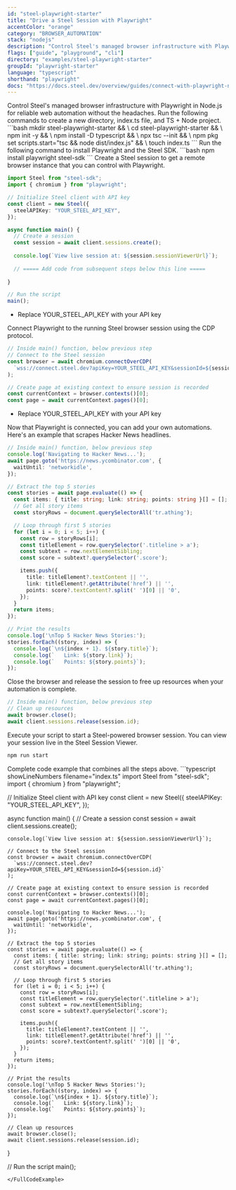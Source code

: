 ```yaml
---
id: "steel-playwright-starter"
title: "Drive a Steel Session with Playwright"
accentColor: "orange"
category: "BROWSER_AUTOMATION"
stack: "nodejs"
description: "Control Steel's managed browser infrastructure with Playwright in Node.js for reliable web automation without the headaches."
flags: ["guide", "playground", "cli"]
directory: "examples/steel-playwright-starter"
groupId: "playwright-starter"
language: "typescript"
shorthand: "playwright"
docs: "https://docs.steel.dev/overview/guides/connect-with-playwright-node"
---
```


<Intro skipLink="#full-code-example">
  Control Steel's managed browser infrastructure with Playwright in Node.js for reliable web automation without the headaches.
</Intro>

<Step number={1} title="Optional: Create a new directory & environment">
  Run the following commands to create a new directory, index.ts file, and TS + Node project.
  ```bash
  mkdir steel-playwright-starter && \
  cd steel-playwright-starter && \
  npm init -y && \
  npm install -D typescript && \
  npx tsc --init && \
  npm pkg set scripts.start="tsc && node dist/index.js" && \
  touch index.ts
  ```
</Step>

<Step number={2} title="Install Playwright and Steel SDK">
  Run the following command to install Playwright and the Steel SDK.
  ```bash
  npm install playwright steel-sdk
  ```
</Step>

<Step number={3} title="Start a Steel Session">
  Create a Steel session to get a remote browser instance that you can control with Playwright.

  ```typescript showLineNumbers filename="index.ts" /YOUR_STEEL_API_KEY/#1
  import Steel from "steel-sdk";
  import { chromium } from "playwright";

  // Initialize Steel client with API key
  const client = new Steel({
    steelAPIKey: "YOUR_STEEL_API_KEY",
  });

  async function main() {
    // Create a session
    const session = await client.sessions.create();
    
    console.log(`View live session at: ${session.sessionViewerUrl}`);
    
    // ===== Add code from subsequent steps below this line =====
    
  }

  // Run the script
  main();
  ```
  - Replace <HighlightRef id={1}>YOUR_STEEL_API_KEY</HighlightRef> with your API key
</Step>

<Step number={4} title="Connect Playwright to Your Session">
  Connect Playwright to the running Steel browser session using the CDP protocol.

  ```typescript showLineNumbers{15} filename="index.ts" /YOUR_STEEL_API_KEY/#1
  // Inside main() function, below previous step
  // Connect to the Steel session
  const browser = await chromium.connectOverCDP(
    `wss://connect.steel.dev?apiKey=YOUR_STEEL_API_KEY&sessionId=${session.id}`
  );

  // Create page at existing context to ensure session is recorded
  const currentContext = browser.contexts()[0];
  const page = await currentContext.pages()[0];
  ```
  - Replace <HighlightRef id={1}>YOUR_STEEL_API_KEY</HighlightRef> with your API key
</Step>

<Step number={5} title="Perform Browser Automation">
  Now that Playwright is connected, you can add your own automations. Here's an example that scrapes Hacker News headlines.

  ```typescript showLineNumbers{23} filename="index.ts"
  // Inside main() function, below previous step
  console.log('Navigating to Hacker News...');
  await page.goto('https://news.ycombinator.com', {
    waitUntil: 'networkidle',
  });

  // Extract the top 5 stories
  const stories = await page.evaluate(() => {
    const items: { title: string; link: string; points: string }[] = [];
    // Get all story items
    const storyRows = document.querySelectorAll('tr.athing');

    // Loop through first 5 stories
    for (let i = 0; i < 5; i++) {
      const row = storyRows[i];
      const titleElement = row.querySelector('.titleline > a');
      const subtext = row.nextElementSibling;
      const score = subtext?.querySelector('.score');

      items.push({
        title: titleElement?.textContent || '',
        link: titleElement?.getAttribute('href') || '',
        points: score?.textContent?.split(' ')[0] || '0',
      });
    }
    return items;
  });

  // Print the results
  console.log('\nTop 5 Hacker News Stories:');
  stories.forEach((story, index) => {
    console.log(`\n${index + 1}. ${story.title}`);
    console.log(`   Link: ${story.link}`);
    console.log(`   Points: ${story.points}`);
  });
  ```
</Step>

<Step number={6} title="Release the Session When Done">
  Close the browser and release the session to free up resources when your automation is complete.

  ```typescript showLineNumbers{59} filename="index.ts"
  // Inside main() function, below previous step
  // Clean up resources
  await browser.close();
  await client.sessions.release(session.id);
  ```
</Step>

<Step number={8} title="Run Your Script">
  Execute your script to start a Steel-powered browser session. You can view your session live in the Steel Session Viewer.

  ```bash
  npm run start
  ```
</Step>

<FullCodeExample id="full-code-example" title="Full Example">
  Complete code example that combines all the steps above.
  ```typescript showLineNumbers filename="index.ts"
  import Steel from "steel-sdk";
  import { chromium } from "playwright";

  // Initialize Steel client with API key
  const client = new Steel({
    steelAPIKey: "YOUR_STEEL_API_KEY",
  });

  async function main() {
    // Create a session
    const session = await client.sessions.create();
    
    console.log(`View live session at: ${session.sessionViewerUrl}`);
    
    // Connect to the Steel session
    const browser = await chromium.connectOverCDP(
      `wss://connect.steel.dev?apiKey=YOUR_STEEL_API_KEY&sessionId=${session.id}`
    );

    // Create page at existing context to ensure session is recorded
    const currentContext = browser.contexts()[0];
    const page = await currentContext.pages()[0];
  
    console.log('Navigating to Hacker News...');
    await page.goto('https://news.ycombinator.com', {
      waitUntil: 'networkidle',
    });

    // Extract the top 5 stories
    const stories = await page.evaluate(() => {
      const items: { title: string; link: string; points: string }[] = [];
      // Get all story items
      const storyRows = document.querySelectorAll('tr.athing');

      // Loop through first 5 stories
      for (let i = 0; i < 5; i++) {
        const row = storyRows[i];
        const titleElement = row.querySelector('.titleline > a');
        const subtext = row.nextElementSibling;
        const score = subtext?.querySelector('.score');

        items.push({
          title: titleElement?.textContent || '',
          link: titleElement?.getAttribute('href') || '',
          points: score?.textContent?.split(' ')[0] || '0',
        });
      }
      return items;
    });

    // Print the results
    console.log('\nTop 5 Hacker News Stories:');
    stories.forEach((story, index) => {
      console.log(`\n${index + 1}. ${story.title}`);
      console.log(`   Link: ${story.link}`);
      console.log(`   Points: ${story.points}`);
    });

    // Clean up resources
    await browser.close();
    await client.sessions.release(session.id);
  }

  // Run the script
  main();
  ```
</FullCodeExample>